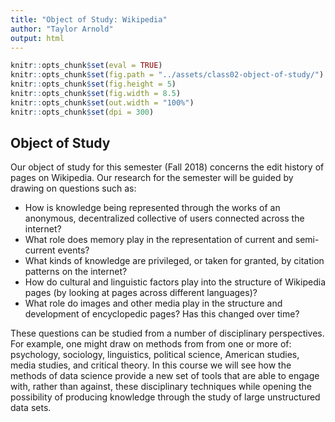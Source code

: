 ```yaml
---
title: "Object of Study: Wikipedia"
author: "Taylor Arnold"
output: html
---
```


```r
knitr::opts_chunk$set(eval = TRUE)
knitr::opts_chunk$set(fig.path = "../assets/class02-object-of-study/")
knitr::opts_chunk$set(fig.height = 5)
knitr::opts_chunk$set(fig.width = 8.5)
knitr::opts_chunk$set(out.width = "100%")
knitr::opts_chunk$set(dpi = 300)
```

## Object of Study

Our object of study for this semester (Fall 2018) concerns the edit history
of pages on Wikipedia. Our research for the semester will be guided by drawing
on questions such as:

- How is knowledge being represented through the works of an anonymous,
decentralized collective of users connected across the internet?
- What role does memory play in the representation of current and
semi-current events?
- What kinds of knowledge are privileged, or taken for granted, by
citation patterns on the internet?
- How do cultural and linguistic factors play into the structure of
Wikipedia pages (by looking at pages across different languages)?
- What role do images and other media play in the structure and
development of encyclopedic pages? Has this changed over time?

These questions can be studied from a number of disciplinary perspectives.
For example, one might draw on methods from from one or more of: psychology,
sociology, linguistics, political science, American studies, media studies,
and critical theory. In this course we will see how the methods of data
science provide a new set of tools that are able to engage with, rather than
against, these disciplinary techniques while opening the possibility of
producing knowledge through the study of large unstructured data sets.




